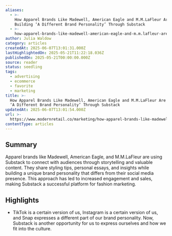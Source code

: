 ```yaml
---
aliases:
  - >-
    How Apparel Brands Like Madewell, American Eagle and M.M.LaFleur Are
    Building ‘A Different Brand Personality’ Through Substack
  - >-
    how-apparel-brands-like-madewell-american-eagle-and-m.m.lafleur-are-building-‘a-different-brand-personality’-through-substack
author: Julia Waldow
category: articles
createdAt: 2025-06-07T13:01:31.000Z
lastHighlightedOn: 2025-05-21T11:22:18.036Z
publishedOn: 2025-05-21T00:00:00.000Z
source: reader
status: seedling
tags:
  - advertising
  - ecommerce
  - favorite
  - marketing
title: >-
  How Apparel Brands Like Madewell, American Eagle and M.M.LaFleur Are Building
  ‘A Different Brand Personality’ Through Substack
updatedAt: 2025-06-07T13:01:54.000Z
url: >-
  https://www.modernretail.co/marketing/how-apparel-brands-like-madewell-american-eagle-and-m-m-lafleur-are-building-a-different-brand-personality-through-substack/?utm_campaign=mrdis&utm_medium=email&utm_source=mrdaily&utm_content=052125
contentType: articles
---
```

## Summary

Apparel brands like Madewell, American Eagle, and M.M.LaFleur are using Substack to connect with audiences through storytelling and valuable content. They share styling tips, personal essays, and insights while building a unique brand personality that differs from their social media presence. This approach has led to increased engagement and sales, making Substack a successful platform for fashion marketing.

## Highlights

- TikTok is a certain version of us, Instagram is a certain version of us, and Snap expresses a different part of our brand personality. Now, Substack is another opportunity for us to express ourselves and how we fit into the culture.

